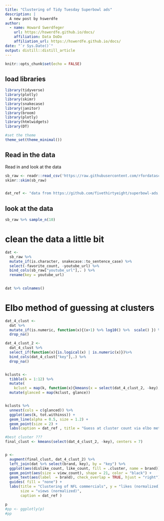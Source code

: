 ```yaml
---
title: "Clustering of Tidy Tuesday Superbowl ads"
description: |
  A new post by hswerdfe
author:
  - name: Howard Swerdfeger
    url: https://hswerdfe.github.io/docs/
    affiliation: Data DoDo
    affiliation_url: https://hswerdfe.github.io/docs/
date: "`r Sys.Date()`"
output: distill::distill_article
---
```


```r
knitr::opts_chunk$set(echo = FALSE)
```


## load libraries
```r
library(tidyverse)
library(plotly)
library(skimr)
library(snakecase)
library(janitor)
library(broom)
library(plotly)
library(htmlwidgets)
library(DT)

#set the theme
theme_set(theme_minimal())

```




## Read in the data 

Read in and look at the data

```r


sb_raw <- readr::read_csv('https://raw.githubusercontent.com/rfordatascience/tidytuesday/master/data/2021/2021-03-02/youtube.csv')
skimr::skim(sb_raw)


dat_ref <- "data from https://github.com/fivethirtyeight/superbowl-ads, via tidy tuesday"
```
## look at the data 


```r
sb_raw %>% sample_n(10)
```

# clean the data a little bit

```r
dat <- 
  sb_raw %>% 
  mutate_if(is.character, snakecase::to_sentence_case) %>% 
  select(-favorite_count, -youtube_url) %>%
  bind_cols(sb_raw["youtube_url"],. ) %>%
  rename(key = youtube_url)
 

dat %>% colnames()
```


# Elbo method of guessing at clusters

```r
dat_4_clust <- 
  dat %>% 
  mutate_if(is.numeric, function(x){(x+1) %>% log10() %>%  scale() }) %>% 
  drop_na()

dat_4_clust_2 <- 
  dat_4_clust %>% 
  select_if(function(x){is.logical(x) | is.numeric(x)})%>%
  bind_cols(dat_4_clust["key"],.) %>% 
  drop_na()


kclusts <-
  tibble(k = 1:12) %>%
  mutate(
    kclust = map(k, function(x){kmeans(x = select(dat_4_clust_2, -key), centers = x)})) %>% 
  mutate(glanced = map(kclust, glance))


kclusts %>%
  unnest(cols = c(glanced)) %>%
  ggplot(aes(k, tot.withinss)) +
  geom_line(alpha = 0.5, size = 1.2) +
  geom_point(size = 2) + 
  labs(caption = dat_ref , title = "Guess at cluster count via elbo method", y = "Total Withiness", x = "number of clusters")
```


```r

#best cluster ???
final_clust <- kmeans(select(dat_4_clust_2, -key), centers = 7)


p <-
  augment(final_clust, dat_4_clust_2) %>%
  left_join(dat %>% select(brand, key), by = "key") %>% 
  ggplot(aes(dislike_count, like_count, fill = .cluster, name = brand)) +
  geom_point(aes(size = view_count), shape = 21, color = "black") +
  geom_text(aes(label  = brand), check_overlap = TRUE, hjust = "right") +
  guides( fill = "none") + 
  labs(title = "Clustering of NFL commercials", y = "likes (normalized)", x = "dislikes (normalized)", 
       size = "views (normalized)",
       caption = dat_ref )

p
#pp <- ggplotly(p)
#pp
```


